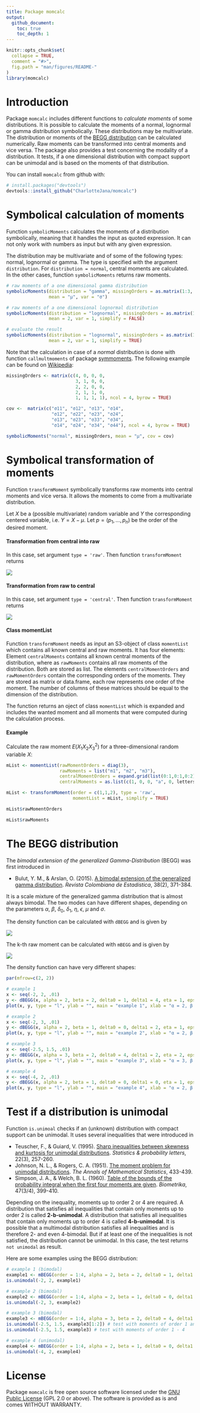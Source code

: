 ```yaml
---
title: Package momcalc
output:
  github_document:
    toc: true
    toc_depth: 1
---
```


<!-- README.md is generated from README.Rmd. Please edit that file -->

```r
knitr::opts_chunk$set(
  collapse = TRUE,
  comment = "#>",
  fig.path = "man/figures/README-"
)
library(momcalc)
```

# Introduction

Package `momcalc` includes different functions to *calculate moments* of some distributions. It is possible to calculate the moments of a normal, lognormal or gamma distribution symbolically. These distributions may be multivariate. The distribution or moments of the [BEGG distribution][BEGG] can be calculated numerically. Raw moments can be transformed into central moments and vice versa.
The package also provides a test concerning the modality of a distribution. It tests, if a one dimensional distribution with compact support can be unimodal and is based on the moments of that distribution.

You can install `momcalc` from github with:

```r
# install.packages("devtools")
devtools::install_github("CharlotteJana/momcalc")
```

# Symbolical calculation of moments

Function `symbolicMoments` calculates the moments of a distribution symbolically, meaning that it handles the input as quoted expression. It can not only work with numbers as input but with any given expression.

The distribution may be multivariate and of some of the following types: normal, lognormal or gamma. The type is specified with the argument `distribution`.
For `distribution = normal`, central moments are calculated. In the other cases, function `symbolicMoments` returns raw moments.

```r
# raw moments of a one dimensional gamma distribution
symbolicMoments(distribution = "gamma", missingOrders = as.matrix(1:3, ncol = 1),
                mean = "μ", var = "σ")

# raw moments of a one dimensional lognormal distribution
symbolicMoments(distribution = "lognormal", missingOrders = as.matrix(1:2, ncol = 1),
                mean = 2, var = 1, simplify = FALSE)

# evaluate the result
symbolicMoments(distribution = "lognormal", missingOrders = as.matrix(1:2, ncol = 1),
                mean = 2, var = 1, simplify = TRUE)
```

Note that the calculation in case of a *normal* distribution is done with function `callmultmoments` of package [symmoments](https://cran.r-project.org/web/packages/symmoments/index.html).
The following example can be found on [Wikipedia](https://en.wikipedia.org/wiki/Multivariate_normal_distribution#Higher_moments):

```r
missingOrders <- matrix(c(4, 0, 0, 0,
                          3, 1, 0, 0,
                          2, 2, 0, 0,
                          2, 1, 1, 0,
                          1, 1, 1, 1), ncol = 4, byrow = TRUE)

cov <-  matrix(c("σ11", "σ12", "σ13", "σ14", 
                 "σ12", "σ22", "σ23", "σ24", 
                 "σ13", "σ23", "σ33", "σ34", 
                 "σ14", "σ24", "σ34", "σ44"), ncol = 4, byrow = TRUE)

symbolicMoments("normal", missingOrders, mean = "μ", cov = cov)
```

# Symbolical transformation of moments

Function `transformMoment` symbolically transforms raw moments into central moments and vice versa. It allows the moments to come from a multivariate distribution.

Let $X$ be a (possible multivariate) random variable and $Y$ the corresponding centered variable, i.e. $Y = X - μ$. Let $p = (p_1, ..., p_n)$ be the order of the desired moment. 

#### Transformation from central into raw

In this case, set argument `type = 'raw'`. Then function `transformMoment` returns

<!-- E(X^p) = \sum_{k_1=0}^{p_1}...\sum_{k_n=0}^{p_n} {p \choose k} \mu^{p-k} E(Y^k)~. -->
![](https://raw.githubusercontent.com/CharlotteJana/momcalc/master/man/figures/README_transform_raw.png)

#### Transformation from raw to central

In this case, set argument `type = 'central'`. Then function `transformMoment` returns

<!-- E(Y^p) = \sum_{k_1=0}^{p_1}...\sum_{k_n=0}^{p_n} (-1)^{p-k} {p \choose k} \mu^{p-k} E(X^k)~. -->
![](https://raw.githubusercontent.com/CharlotteJana/momcalc/master/man/figures/README_transform_central.png)

#### Class momentList

Function `transformMoment` needs as input an S3-object of class `momentList` which contains all known central and raw moments. It has four elements: 
Element `centralMoments` contains all known central moments of the distribution, where as `rawMoments` contains all raw moments of the distribution. Both are stored as list. The elements `centralMomentOrders` and `rawMomentOrders` contain the corresponding orders of the moments. They are stored as matrix or data.frame, each row represents one order of the moment. The number of columns of these matrices should be equal to the dimension of the distribution.

The function returns an oject of class `momentList` which is expanded and includes the wanted moment and all moments that were computed during the calculation process.

#### Example

Calculate the raw moment $E(X_1X_2X_3^2)$ for a three-dimensional random variable $X$:

```r
mList <- momentList(rawMomentOrders = diag(3),
                    rawMoments = list("m1", "m2", "m3"),
                    centralMomentOrders = expand.grid(list(0:1,0:1,0:2)),
                    centralMoments = as.list(c(1, 0, 0, "a", 0, letters[2:8])))

mList <- transformMoment(order = c(1,1,2), type = 'raw', 
                         momentList = mList, simplify = TRUE)

mList$rawMomentOrders

mList$rawMoments
```

# The BEGG distribution

The *bimodal extension of the generalized Gamma-Distribution* (BEGG) was first introduced in

* Bulut, Y. M., & Arslan, O. (2015). [A bimodal extension of the generalized gamma distribution][BEGG]. *Revista Colombiana de Estadística*, 38(2), 371-384.

It is a scale mixture of the generalized gamma distribution that is almost always bimodal. The two modes can have different shapes, depending on the parameters $α$, $β$, $δ_0$, $δ_1$, $η$, $\epsilon$, $μ$ and $σ$.

The density function can be calculated with `dBEGG` and is given by

<!-- f(x) = \begin{cases}  -->
<!--       \frac{\alpha\beta}{2\eta^\frac{\delta_1+1}{\alpha}(1+\epsilon)^{\delta_1}\Gamma\left(\frac{\delta_1+1}{\alpha\beta}\right)}~(-x)^{\delta_1}~e^{-\frac{(-x)^{\alpha\beta}}{\eta^\beta(1+\epsilon)^{\alpha\beta}}}~~~~ &if~x<0\\ -->
<!--       \frac{\alpha\beta}{2\eta^\frac{\delta_0+1}{\alpha}(1-\epsilon)^{\delta_0}\Gamma\left(\frac{\delta_0+1}{\alpha\beta}\right)}~x^{\delta_0}~e^{-\frac{x^{\alpha\beta}}{\eta^\beta(1-\epsilon)^{\alpha\beta}}}~~~~ &if~x\ge0\\ -->
<!-- \end{cases}  -->
![](https://raw.githubusercontent.com/CharlotteJana/momcalc/master/man/figures/README_BEGG_density.png)

The k-th raw moment can be calculated with `mBEGG` and is given by

<!-- E(X^k) = \frac{(-1)^k\eta^{\frac{k}{\alpha}}(1+\epsilon)^{k+1}}{2}~\frac{\Gamma\left(\frac{\delta_1+k+1}{\alpha\beta}\right)}{\Gamma\left(\frac{\delta_1+1}{\alpha\beta}\right)}~+~\frac{\eta^{\frac{k}{\alpha}}(1-\epsilon)^{k+1}}{2}~\frac{\Gamma\left(\frac{\delta_0+k+1}{\alpha\beta}\right)}{\Gamma\left(\frac{\delta_0+1}{\alpha\beta}\right)} -->
![](https://raw.githubusercontent.com/CharlotteJana/momcalc/master/man/figures/README_BEGG_moments.png)

The density function can have very different shapes:
```r
par(mfrow=c(2, 2))

# example 1
x <- seq(-2, 2, .01)
y <- dBEGG(x, alpha = 2, beta = 2, delta0 = 1, delta1 = 4, eta = 1, eps = 0)
plot(x, y, type = "l", ylab = "", main = "example 1", xlab = "α = 2, β = 2, δ₀ = 1, δ₁ = 4, η = 1, ε = 0")

# example 2
x <- seq(-2, 3, .01)
y <- dBEGG(x, alpha = 2, beta = 1, delta0 = 0, delta1 = 2, eta = 1, eps = -0.5)
plot(x, y, type = "l", ylab = "", main = "example 2", xlab = "α = 2, β = 1, δ₀ = 0, δ₁ = 2, η = 1, ε = -0.5")

# example 3
x <- seq(-2.5, 1.5, .01)
y <- dBEGG(x, alpha = 3, beta = 2, delta0 = 4, delta1 = 2, eta = 2, eps = 0.3)
plot(x, y, type = "l", ylab = "", main = "example 3", xlab = "α = 3, β = 2, δ₀ = 4, δ₁ = 2, η = 2, ε = 0.3")

# example 4
x <- seq(-4, 2, .01)
y <- dBEGG(x, alpha = 2, beta = 1, delta0 = 0, delta1 = 0, eta = 1, eps = 0.7)
plot(x, y, type = "l", ylab = "", main = "example 4", xlab = "α = 2, β = 1, δ₀ = 0, δ₁ = 0, η = 1, ε = 0.7")

```

# Test if a distribution is unimodal

Function `is.unimoal` checks if an (unknown) distribution with compact support can be unimodal. It uses several inequalities that were introduced in

* Teuscher, F., & Guiard, V. (1995). [Sharp inequalities between skewness and kurtosis for unimodal distributions][Teuscher]. *Statistics & probability letters*, 22(3), 257-260.
* Johnson, N. L., & Rogers, C. A. (1951). [The moment problem for unimodal distributions][Johnson]. *The Annals of Mathematical Statistics*, 433-439.
* Simpson, J. A., & Welch, B. L. (1960). [Table of the bounds of the probability integral when the first four moments are given][Simpson]. *Biometrika*, 47(3/4), 399-410.

Depending on the inequality, moments up to order 2 or 4 are required. A distribution that satisfies all inequalities that contain only moments up to order 2 is called **2-b-unimodal**. A distribution that satisfies all inequalities that contain only moments up to order 4 is called **4-b-unimodal**. It is possible that a multimodal distribution satisfies all inequalities and is therefore 2- and even 4-bimodal. But if at least one of the inequalities is not satisfied, the distribution cannot be unimodal. In this case, the test returns `not unimodal` as result.

Here are some examples using the BEGG distribution:

```r
# example 1 (bimodal)
example1 <- mBEGG(order = 1:4, alpha = 2, beta = 2, delta0 = 1, delta1 = 4, eta = 1, eps = 0)
is.unimodal(-2, 2, example1)

# example 2 (bimodal)
example2 <- mBEGG(order = 1:4, alpha = 2, beta = 1, delta0 = 0, delta1 = 2, eta = 1, eps = -0.5)
is.unimodal(-2, 3, example2)

# example 3 (bimodal)
example3 <- mBEGG(order = 1:4, alpha = 3, beta = 2, delta0 = 4, delta1 = 2, eta = 2, eps = 0.3)
is.unimodal(-2.5, 1.5, example3[1:2]) # test with moments of order 1 and 2
is.unimodal(-2.5, 1.5, example3) # test with moments of order 1 - 4

# example 4 (unimodal)
example4 <- mBEGG(order = 1:4, alpha = 2, beta = 1, delta0 = 0, delta1 = 0, eta = 1, eps = 0.7)
is.unimodal(-4, 2, example4)

```

# License

Package `momcalc` is free open source software licensed under the [GNU Public License](https://www.gnu.org/licenses/#GPL) (GPL 2.0 or above). The software is provided as is and comes WITHOUT WARRANTY.


[BEGG]: https://www.researchgate.net/publication/280136422_A_Bimodal_Extension_of_the_Generalized_Gamma_Distribution

[Teuscher]: https://www.sciencedirect.com/science/article/pii/016771529400074I

[Simpson]: https://www.jstor.org/stable/2333310?seq=1#page_scan_tab_contents

[Johnson]: https://www.jstor.org/stable/2236630?seq=1#page_scan_tab_contents